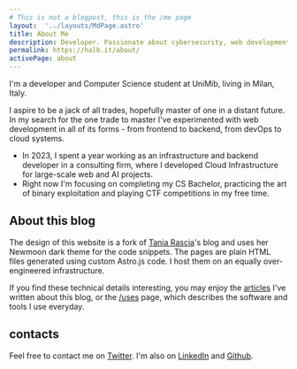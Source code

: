 ```yaml
---
# This is not a blogpost, this is the /me page
layout:  '../layouts/MdPage.astro'
title: About Me
description: Developer. Passionate about cybersecurity, web development and cloud architectures
permalink: https://halb.it/about/
activePage: about
---
```


I'm a developer and Computer Science student at UniMib, living in Milan, Italy.

I aspire to be a jack of all trades, hopefully master of one in a distant future.<br/>
In my search for the one trade to master
I've experimented with web development in all of its forms - from frontend to backend, from devOps 
to cloud systems.<br/>

- In 2023, I spent a year working as an infrastructure and backend developer in a consulting firm,
where I developed Cloud Infrastructure for large-scale web and AI projects.
- Right now I'm focusing on completing my CS Bachelor, 
practicing the art of binary exploitation and 
playing CTF competitions in my free time.


## About this blog
The design of this website is a fork of
<a href="https://github.com/taniarascia/taniarascia.com">Tania Rascia</a>'s
blog and uses her Newmoon dark theme for
 the code snippets. 
 The pages are plain HTML files generated using custom Astro.js code.
 I host them on an equally over-engineered infrastructure.

 If you find these technical details interesting,
 you may enjoy the [articles](/articles/#this-website) I've written about this blog,
  or the [/uses](/uses/) page,
 which describes the software and tools I use everyday.

## contacts

Feel free to contact me on <a href="https://twitter.com/albertCoolwind">Twitter</a>.
I'm also on [LinkedIn](https://www.linkedin.com/in/alberto-ventafridda/) and [Github](https://github.com/robalb).
